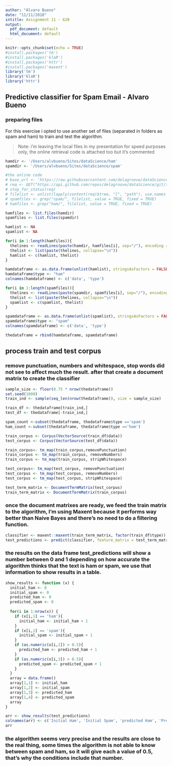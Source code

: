 ```yaml
---
author: "Alvaro Bueno"
date: "11/11/2018"
intitle: Assignment 11 - 620
output:
  pdf_document: default
  html_document: default
---
```


```r
knitr::opts_chunk$set(echo = TRUE)
#install.packages('tm')
#install.packages('klaR')
#install.packages('httr')
#install.packages('maxent')
library('tm')
library('klaR')
library('httr')
```

## Predictive classifier for Spam Email - Alvaro Bueno

### preparing files

For this exercise i opted to use another set of files (separated in folders as spam and ham) to train and test the algorithm.

> Note: i'm leaving the local files in my presentation for speed purposes only, the online retrieval code is attached too but it's commented

```r

hamdir <- '/Users/alvbueno/Sites/dataScience/ham'
spamdir <- '/Users/alvbueno/Sites/dataScience/spam'

#the online code
# base_url <- 'https://raw.githubusercontent.com/delagroove/dataScience/master/'
# req <- GET("https://api.github.com/repos/delagroove/dataScience/git/trees/master?recursive=1")
# stop_for_status(req)
# filelist <- unlist(lapply(content(req)$tree, "[", "path"), use.names = F)
# spamfiles <- grep("spam/", filelist, value = TRUE, fixed = TRUE)
# hamfiles <- grep("ham/", filelist, value = TRUE, fixed = TRUE)

hamfiles <- list.files(hamdir)
spamfiles <- list.files(spamdir)

hamlist <- NA
spamlist <- NA

for(i in 1:length(hamfiles)){
  thelines <- readLines(paste(hamdir, hamfiles[i], sep="/"), encoding = 'UTF-8')
  thelist <- list(paste(thelines, collapse="\n"))
  hamlist <- c(hamlist, thelist)
}

hamdataframe <- as.data.frame(unlist(hamlist), stringsAsFactors = FALSE)
hamdataframe$type <- "ham"
colnames(hamdataframe) <- c('data', 'type')

for(i in 1:length(spamfiles)){
  thelines <- readLines(paste(spamdir, spamfiles[i], sep="/"), encoding = 'UTF-8')
  thelist <- list(paste(thelines, collapse="\n"))
  spamlist <- c(spamlist, thelist)
}

spamdataframe <- as.data.frame(unlist(spamlist), stringsAsFactors = FALSE)
spamdataframe$type <- "spam"
colnames(spamdataframe) <- c('data', 'type')

thedataframe = rbind(hamdataframe, spamdataframe)
```

## process train and test corpus

### remove punctuation, numbers and whitespace, stop words did not see to affect much the result. after that create a document matrix to create the classifier

```r

sample_size <- floor(0.75 * nrow(thedataframe))
set.seed(1000)
train_ind <- sample(seq_len(nrow(thedataframe)), size = sample_size)

train_df <- thedataframe[train_ind,]
test_df <- thedataframe[-train_ind,]

spam_count <-subset(thedataframe, thedataframe$type =='spam')
ham_count <-subset(thedataframe, thedataframe$type =='ham')

train_corpus <- Corpus(VectorSource(train_df$data))
test_corpus <- Corpus(VectorSource(test_df$data))

train_corpus<- tm_map(train_corpus,removePunctuation)
train_corpus <- tm_map(train_corpus, removeNumbers)
train_corpus <- tm_map(train_corpus, stripWhitespace)

test_corpus<- tm_map(test_corpus, removePunctuation)
test_corpus <- tm_map(test_corpus, removeNumbers)
test_corpus <- tm_map(test_corpus, stripWhitespace)

test_term_matrix <- DocumentTermMatrix(test_corpus)
train_term_matrix <- DocumentTermMatrix(train_corpus)

```

### once the document matrixes are ready, we feed the train matrix to the algorithm, I'm using Maxent because it performs way better than Naive Bayes and there's no need to do a filtering function.

```r

classifier <- maxent::maxent(train_term_matrix, factor(train_df$type))
test_predictions <- predict(classifier, feature_matrix = test_term_matrix)

```

### the results on the data frame test_predictions will show a number between 0 and 1 depending on how accurate the algorithm thinks that the text is ham or spam, we use that information to show results in a table.

```r
show_results <- function (x) {
  initial_ham <- 0
  initial_spam <- 0
  predicted_ham <- 0
  predicted_spam <- 0
  
  for(i in 1:nrow(x)) {
    if (x[i,1] == 'ham'){
      initial_ham <- initial_ham + 1
    }
    if (x[i,1] == 'spam'){
      initial_spam <- initial_spam + 1
    }
    if (as.numeric(x[i,2]) > 0.5){
      predicted_ham <- predicted_ham + 1
    }
    if (as.numeric(x[i,3]) > 0.5){
      predicted_spam <- predicted_spam + 1
    }
  }
  array = data.frame()
  array[1,1] <- initial_ham
  array[1,2] <- initial_spam
  array[1,3] <- predicted_ham
  array[1,4] <- predicted_spam
  array
}

arr <- show_results(test_predictions)
colnames(arr) <- c('Initial Ham', 'Initial Spam', 'predicted Ham', 'Predicted Spam')
arr

```

### the algorithm seems very precise and the results are close to the real thing, some times the algorithm is not able to know between spam and ham, so it will give each a value of 0.5, that's why the conditions include that number.